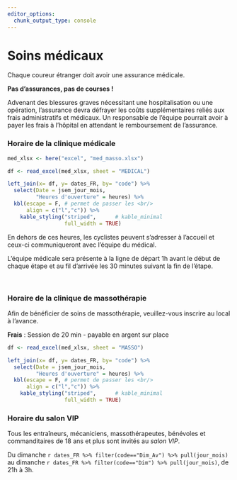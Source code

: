 ```yaml
---
editor_options: 
  chunk_output_type: console
---
```


<!-- MedMasso.Rmd -->


# Soins médicaux

Chaque coureur étranger doit avoir une assurance médicale. 

**Pas d'assurances, pas de courses !**

Advenant des blessures graves nécessitant une hospitalisation ou une opération, l’assurance devra défrayer les coûts supplémentaires reliés aux frais administratifs et médicaux. Un responsable de l’équipe pourrait avoir à payer les frais à l’hôpital en attendant le remboursement de l’assurance.



### Horaire de la clinique médicale {-}


```r

med_xlsx <- here("excel", "med_masso.xlsx")

df <- read_excel(med_xlsx, sheet = "MEDICAL") 

left_join(x= df, y= dates_FR, by= "code") %>% 
  select(Date = jsem_jour_mois,
         "Heures d'ouverture" = heures) %>%   
  kbl(escape = F, # permet de passer les <br/>
      align = c("l","c")) %>% 
    kable_styling("striped",      # kable_minimal
                  full_width = TRUE) 
```

En dehors de ces heures, les cyclistes peuvent s’adresser à l’accueil et ceux-ci communiqueront avec l’équipe du médical. 

L’équipe médicale sera présente à la ligne de départ 1h avant le début de chaque étape et au fil d’arrivée les 30 minutes suivant la fin de l’étape.



<br/>

### Horaire de la clinique de massothérapie {-}

Afin de bénéficier de soins de massothérapie, veuillez-vous inscrire au local à l'avance. 

**Frais** : Session de 20 min - payable en argent sur place

```r

df <- read_excel(med_xlsx, sheet = "MASSO") 

left_join(x= df, y= dates_FR, by= "code") %>% 
  select(Date = jsem_jour_mois,
         "Heures d'ouverture" = heures) %>%   
  kbl(escape = F, # permet de passer les <br/>
      align = c("l","c")) %>% 
    kable_styling("striped",      # kable_minimal
                  full_width = TRUE) 
```


### Horaire du salon VIP {-}

Tous les entraîneurs, mécaniciens, massothérapeutes, bénévoles et commanditaires de 18 ans et plus sont invités au *salon VIP*.

Du dimanche `r dates_FR %>% filter(code=="Dim_Av") %>% pull(jour_mois)` au dimanche `r dates_FR %>% filter(code=="Dim") %>% pull(jour_mois)`, de 21h à 3h. 
